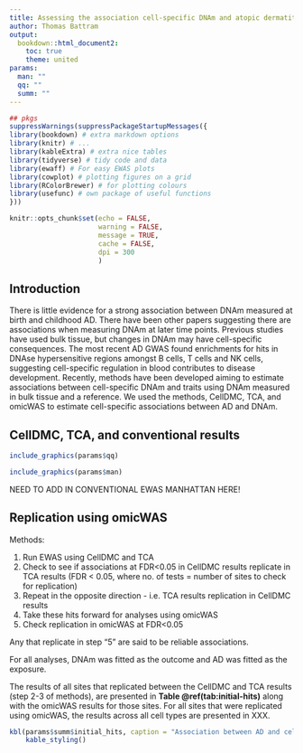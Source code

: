 ```yaml
---
title: Assessing the association cell-specific DNAm and atopic dermatitis 
author: Thomas Battram
output:
  bookdown::html_document2:
    toc: true
    theme: united
params:
  man: ""
  qq: ""
  summ: ""
---
```


```r

## pkgs
suppressWarnings(suppressPackageStartupMessages({
library(bookdown) # extra markdown options
library(knitr) # ...
library(kableExtra) # extra nice tables
library(tidyverse) # tidy code and data
library(ewaff) # For easy EWAS plots
library(cowplot) # plotting figures on a grid
library(RColorBrewer) # for plotting colours
library(usefunc) # own package of useful functions
}))

knitr::opts_chunk$set(echo = FALSE, 
           			  warning = FALSE, 
            		  message = TRUE, 
            		  cache = FALSE, 
            		  dpi = 300 
            		  )
```

## Introduction

There is little evidence for a strong association between DNAm measured at birth and childhood AD. There have been other papers suggesting there are associations when measuring DNAm at later time points. Previous studies have used bulk tissue, but changes in DNAm may have cell-specific consequences. The most recent AD GWAS found enrichments for hits in DNAse hypersensitive regions amongst B cells, T cells and NK cells, suggesting cell-specific regulation in blood contributes to disease development. Recently, methods have been developed aiming to estimate associations between cell-specific DNAm and traits using DNAm measured in bulk tissue and a reference. We used the methods, CellDMC, TCA, and omicWAS to estimate cell-specific associations between AD and DNAm.

## CellDMC, TCA, and conventional results

```r
include_graphics(params$qq)
```

```r
include_graphics(params$man)
```

NEED TO ADD IN CONVENTIONAL EWAS MANHATTAN HERE!

<!-- ```{r cs-mans, results = "asis", fig.cap = "CellDMC and TCA manhattan plots"}
include_graphics(params$man)
``` -->

## Replication using omicWAS

Methods:

1. Run EWAS using CellDMC and TCA
2. Check to see if associations at FDR<0.05 in CellDMC results replicate in TCA results (FDR < 0.05, where no. of tests = number of sites to check for replication)
3. Repeat in the opposite direction - i.e. TCA results replication in CellDMC results
4. Take these hits forward for analyses using omicWAS
5. Check replication in omicWAS at FDR<0.05

Any that replicate in step "5" are said to be reliable associations. 

For all analyses, DNAm was fitted as the outcome and AD was fitted as the exposure. 

The results of all sites that replicated between the CellDMC and TCA results (step 2-3 of methods), are presented in __Table \@ref(tab:initial-hits)__ along with the omicWAS results for those sites. For all sites that were replicated using omicWAS, the results across all cell types are presented in XXX.

```r
kbl(params$summ$initial_hits, caption = "Association between AD and cell-specific DNAm") %>%
    kable_styling()
```
